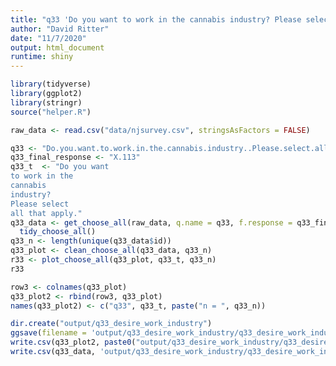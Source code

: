 ```yaml
---
title: "q33 'Do you want to work in the cannabis industry? Please select all that apply."
author: "David Ritter"
date: "11/7/2020"
output: html_document
runtime: shiny
---
```


```r
library(tidyverse)
library(ggplot2)
library(stringr)
source("helper.R")
```

```r
raw_data <- read.csv("data/njsurvey.csv", stringsAsFactors = FALSE)
```

```r
q33 <- "Do.you.want.to.work.in.the.cannabis.industry..Please.select.all.that.apply."
q33_final_response <- "X.113"
q33_t  <- "Do you want
to work in the
cannabis 
industry? 
Please select 
all that apply."
q33_data <- get_choose_all(raw_data, q.name = q33, f.response = q33_final_response) %>%
  tidy_choose_all()
q33_n <- length(unique(q33_data$id))
q33_plot <- clean_choose_all(q33_data, q33_n)
r33 <- plot_choose_all(q33_plot, q33_t, q33_n)
r33
```

```r
row3 <- colnames(q33_plot)
q33_plot2 <- rbind(row3, q33_plot)
names(q33_plot2) <- c("q33", q33_t, paste("n = ", q33_n))
```

```r
dir.create("output/q33_desire_work_industry")
ggsave(filename = 'output/q33_desire_work_industry/q33_desire_work_industry.png', plot = r33, device = 'png')
write.csv(q33_plot2, paste0("output/q33_desire_work_industry/q33_desire_work_industry_", q33_n,".csv"), row.names=F)
write.csv(q33_data, 'output/q33_desire_work_industry/q33_desire_work_industry_ids.csv', row.names = FALSE)
```
